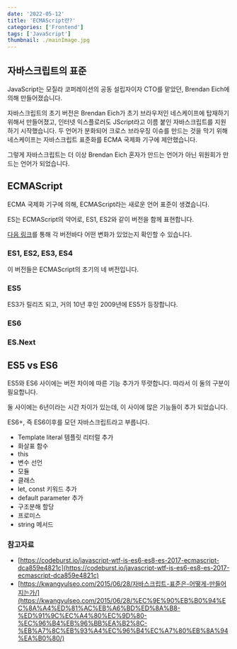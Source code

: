 ```yaml
---
date: '2022-05-12'
title: 'ECMAScript란?'
categories: ['Frontend']
tags: ['JavaScript']
thumbnail: ./mainImage.jpg
---
```

## 자바스크립트의 표준

JavaScript는 모질라 코퍼레이션의 공동 설립자이자 CTO를 맡았던, Brendan Eich에 의해 만들어졌습니다.

자바스크립트의 초기 버전은 Brendan Eich가 초기 브라우저인 네스케이프에 탑재하기 위해서 만들어졌고, 
인터넷 익스플로러도 JScript라고 이름 붙인 자바스크립트를 지원하기 시작했습니다. 
두 언어가 분화되어 크로스 브라우징 이슈를 만드는 것을 막기 위해 네스케이프는 자바스크립트 표준화를 ECMA 국제화 기구에 제안했습니다.

그렇게 자바스크립트는 더 이상 Brendan Eich 혼자가 만드는 언어가 아닌 위원회가 만드는 언어가 되었습니다.

## ECMAScript

ECMA 국제화 기구에 의해, ECMAScript라는 새로운 언어 표준이 생겼습니다. 

ES는 ECMAScript의 약어로, ES1, ES2와 같이 버전을 함께 표현합니다.

[다음 링크](https://www.w3schools.com/js/js_versions.asp)를 통해 각 버전바다 어떤 변화가 있었는지 확인할 수 있습니다.

### ES1, ES2, ES3, ES4

이 버전들은 ECMAScript의 초기의 네 버전입니다.

### ES5

ES3가 릴리즈 되고, 거의 10년 후인 2009년에 ES5가 등장합니다.

### ES6

### ES.Next

## ES5 vs ES6

ES5와 ES6 사이에는 버전 차이에 따른 기능 추가가 뚜렷합니다. 따라서 이 둘의 구분이 필요합니다.

둘 사이에는 6년이라는 시간 차이가 있는데, 이 사이에 많은 기능들이 추가 되었습니다.

ES6+, 즉 ES6이후를 모던 자바스크립트라고 부릅니다.

- Template literal 템플릿 리터럴 추가
- 화살표 함수
- this
- 변수 선언
- 모듈
- 클래스
- let, const 키워드 추가
- default parameter 추가
- 구조분해 할당
- 프로미스
- string 메서드


### 참고자료

- [https://codeburst.io/javascript-wtf-is-es6-es8-es-2017-ecmascript-dca859e4821c](https://codeburst.io/javascript-wtf-is-es6-es8-es-2017-ecmascript-dca859e4821c)
- [https://kwangyulseo.com/2015/06/28/자바스크립트-표준은-어떻게-만들어지는가/](https://kwangyulseo.com/2015/06/28/%EC%9E%90%EB%B0%94%EC%8A%A4%ED%81%AC%EB%A6%BD%ED%8A%B8-%ED%91%9C%EC%A4%80%EC%9D%80-%EC%96%B4%EB%96%BB%EA%B2%8C-%EB%A7%8C%EB%93%A4%EC%96%B4%EC%A7%80%EB%8A%94%EA%B0%80/)